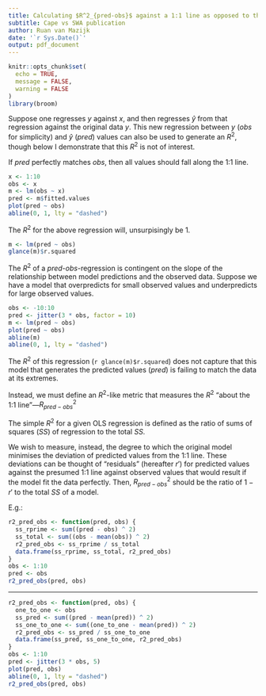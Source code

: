 ```yaml
---
title: Calculating $R^2_{pred-obs}$ against a 1:1 line as opposed to the OLS-fit of $pred \sim $obs$
subtitle: Cape vs SWA publication
author: Ruan van Mazijk
date: '`r Sys.Date()`'
output: pdf_document
---
```


```r
knitr::opts_chunk$set(
  echo = TRUE, 
  message = FALSE, 
  warning = FALSE
)
library(broom)
```

Suppose one regresses $y$ against $x$, and then regresses $\hat{y}$ from that regression against the original data $y$. This new regression between $y$ ($obs$ for simplicity) and $\hat{y}$ ($pred$) values can also be used to generate an $R^2$, though below I demonstrate that this $R^2$ is not of interest.

If $pred$ perfectly matches $obs$, then all values should fall along the 1:1 line.

```r
x <- 1:10
obs <- x
m <- lm(obs ~ x)
pred <- m$fitted.values
plot(pred ~ obs)
abline(0, 1, lty = "dashed")
```

The $R^2$ for the above regression will, unsurpisingly be 1.

```r
m <- lm(pred ~ obs)
glance(m)$r.squared
```

The $R^2$ of a $pred$-$obs$-regression is contingent on the slope of the relationship between model predictions and the observed data. Suppose we have a model that overpredicts for small observed values and underpredicts for large observed values.

```r
obs <- -10:10
pred <- jitter(3 * obs, factor = 10)
m <- lm(pred ~ obs)
plot(pred ~ obs)
abline(m)
abline(0, 1, lty = "dashed")
```

The $R^2$ of this regression (`r glance(m)$r.squared`) does not capture that this model that generates the predicted values ($pred$) is failing to match the data at its extremes.

Instead, we must define an $R^2$-like metric that measures the $R^2$ "about the 1:1 line"---$R^2_{pred-obs}$

The simple $R^2$ for a given OLS regression is defined as the ratio of sums of squares ($SS$) of regression to the total $SS$.

\begin{align}
  R^2
    &= \frac{SS_{regression}}{SS_{total}}
    &= \frac{
      \sum_{i=1}^n (\hat{y_i} - \overline{y})^2
    }{
      \sum_{i=1}^n (y_i - \overline{y})^2
    }
\end{align}

We wish to measure, instead, the degree to which the original model minimises the deviation of predicted values from the 1:1 line. These deviations can be thought of "residuals" (hereafter $r'$) for predicted values against the presumed 1:1 line against observed values that would result if the model fit the data perfectly. Then, $R^2_{pred-obs}$ should be the ratio of $1 - r'$ to the total $SS$ of a model.

\begin{align}
  let \ r'_i = pred_i - obs_i \\
  R^2_{pred-obs} 
    &= \frac{SS_{r'}}{SS_{total}} \\
    &= \frac{
      \sum_{i=1}^n (1 - pred_i - obs_i)^2
    }{
      \sum_{i=1}^n (obs_i - \overline{obs_i})^2
    }
\end{align}

E.g.:

```r
r2_pred_obs <- function(pred, obs) {
  ss_rprime <- sum((pred - obs) ^ 2)
  ss_total <- sum((obs - mean(obs)) ^ 2)
  r2_pred_obs <- ss_rprime / ss_total
  data.frame(ss_rprime, ss_total, r2_pred_obs)
}
obs <- 1:10
pred <- obs
r2_pred_obs(pred, obs)
```

***

\begin{align}
  let \ r'_i = pred_i - obs_i \\
  R^2_{pred-obs} 
    &= \frac{SS_{r'}}{SS_{total}} \\
    &= \frac{
      \sum_{i=1}^n (1 - pred_i - obs_i)^2
    }{
      \sum_{i=1}^n (obs_i - \overline{obs_i})^2
    }
\end{align}

```r
r2_pred_obs <- function(pred, obs) {
  one_to_one <- obs
  ss_pred <- sum((pred - mean(pred)) ^ 2)
  ss_one_to_one <- sum((one_to_one - mean(pred)) ^ 2)
  r2_pred_obs <- ss_pred / ss_one_to_one
  data.frame(ss_pred, ss_one_to_one, r2_pred_obs)
}
obs <- 1:10
pred <- jitter(3 * obs, 5)
plot(pred, obs)
abline(0, 1, lty = "dashed")
r2_pred_obs(pred, obs)
```
